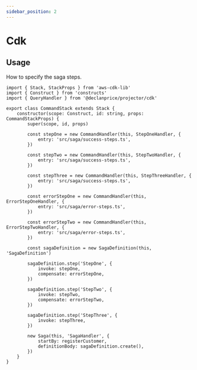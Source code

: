 ```yaml
---
sidebar_position: 2
---
```


# Cdk

## Usage

How to specify the saga steps.

```tsx title="lib/command.stack.ts"
import { Stack, StackProps } from 'aws-cdk-lib'
import { Construct } from 'constructs'
import { QueryHandler } from '@declanprice/projector/cdk'

export class CommandStack extends Stack {
    constructor(scope: Construct, id: string, props: CommandStackProps) {
        super(scope, id, props)

        const stepOne = new CommandHandler(this, StepOneHandler, {
            entry: 'src/saga/success-steps.ts',
        })

        const stepTwo = new CommandHandler(this, StepTwoHandler, {
            entry: 'src/saga/success-steps.ts',
        })

        const stepThree = new CommandHandler(this, StepThreeHandler, {
            entry: 'src/saga/success-steps.ts',
        })

        const errorStepOne = new CommandHandler(this, ErrorStepOneHandler, {
            entry: 'src/saga/error-steps.ts',
        })

        const errorStepTwo = new CommandHandler(this, ErrorStepTwoHandler, {
            entry: 'src/saga/error-steps.ts',
        })

        const sagaDefinition = new SagaDefinition(this, 'SagaDefinition')

        sagaDefinition.step('StepOne', {
            invoke: stepOne,
            compensate: errorStepOne,
        })

        sagaDefinition.step('StepTwo', {
            invoke: stepTwo,
            compensate: errorStepTwo,
        })

        sagaDefinition.step('StepThree', {
            invoke: stepThree,
        })

        new Saga(this, 'SagaHandler', {
            startBy: registerCustomer,
            definitionBody: sagaDefinition.create(),
        })
    }
}
```



